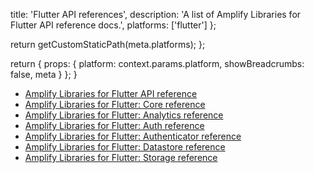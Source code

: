                   
  title: 'Flutter API references',
  description: 'A list of Amplify Libraries for Flutter API reference docs.',
  platforms: ['flutter']
};

  return getCustomStaticPath(meta.platforms);
};

  return {
    props: {
      platform: context.params.platform,
      showBreadcrumbs: false,
      meta
    }
  };
}
          

* [Amplify Libraries for Flutter API reference](https://pub.dev/packages/amplify_api)
* [Amplify Libraries for Flutter: Core reference](https://pub.dev/packages/amplify_core)
* [Amplify Libraries for Flutter: Analytics reference](https://pub.dev/packages/amplify_analytics_pinpoint)
* [Amplify Libraries for Flutter: Auth reference](https://pub.dev/packages/amplify_auth_cognito)
* [Amplify Libraries for Flutter: Authenticator reference](https://pub.dev/packages/amplify_authenticator)
* [Amplify Libraries for Flutter: Datastore reference](https://pub.dev/packages/amplify_datastore)
* [Amplify Libraries for Flutter: Storage reference](https://pub.dev/packages/amplify_storage_s3)
